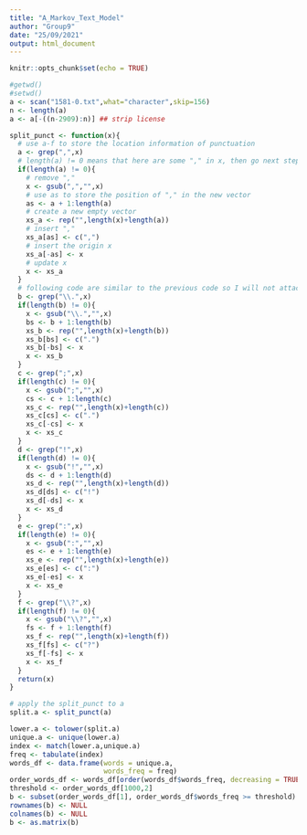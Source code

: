 ```yaml
---
title: "A_Markov_Text_Model"
author: "Group9"
date: "25/09/2021"
output: html_document
---
```


```r
knitr::opts_chunk$set(echo = TRUE)
```

```r
#getwd()
#setwd()
a <- scan("1581-0.txt",what="character",skip=156)
n <- length(a)
a <- a[-((n-2909):n)] ## strip license
```

```r
split_punct <- function(x){
  # use a-f to store the location information of punctuation
  a <- grep(",",x)
  # length(a) != 0 means that here are some "," in x, then go next step
  if(length(a) != 0){
    # remove ","
    x <- gsub(",","",x)
    # use as to store the position of "," in the new vector
    as <- a + 1:length(a)
    # create a new empty vector
    xs_a <- rep("",length(x)+length(a))
    # insert ","
    xs_a[as] <- c(",")
    # insert the origin x
    xs_a[-as] <- x
    # update x
    x <- xs_a
  }
  # following code are similar to the previous code so I will not attach more note
  b <- grep("\\.",x)
  if(length(b) != 0){
    x <- gsub("\\.","",x)
    bs <- b + 1:length(b)
    xs_b <- rep("",length(x)+length(b))
    xs_b[bs] <- c(".")
    xs_b[-bs] <- x
    x <- xs_b
  }
  c <- grep(";",x)
  if(length(c) != 0){
    x <- gsub(";","",x)
    cs <- c + 1:length(c)
    xs_c <- rep("",length(x)+length(c))
    xs_c[cs] <- c(".")
    xs_c[-cs] <- x
    x <- xs_c
  }
  d <- grep("!",x)
  if(length(d) != 0){
    x <- gsub("!","",x)
    ds <- d + 1:length(d)
    xs_d <- rep("",length(x)+length(d))
    xs_d[ds] <- c("!")
    xs_d[-ds] <- x
    x <- xs_d
  }
  e <- grep(":",x)
  if(length(e) != 0){
    x <- gsub(":","",x)
    es <- e + 1:length(e)
    xs_e <- rep("",length(x)+length(e))
    xs_e[es] <- c(":")
    xs_e[-es] <- x
    x <- xs_e
  }
  f <- grep("\\?",x)
  if(length(f) != 0){
    x <- gsub("\\?","",x)
    fs <- f + 1:length(f)
    xs_f <- rep("",length(x)+length(f))
    xs_f[fs] <- c("?")
    xs_f[-fs] <- x
    x <- xs_f
  }
  return(x)
}
```

```r
# apply the split_punct to a
split.a <- split_punct(a)
```

```r
lower.a <- tolower(split.a)
unique.a <- unique(lower.a)
index <- match(lower.a,unique.a)
freq <- tabulate(index)
words_df <- data.frame(words = unique.a,
                       words_freq = freq)
order_words_df <- words_df[order(words_df$words_freq, decreasing = TRUE),]
threshold <- order_words_df[1000,2]
b <- subset(order_words_df[1], order_words_df$words_freq >= threshold)
rownames(b) <- NULL
colnames(b) <- NULL
b <- as.matrix(b)
```

